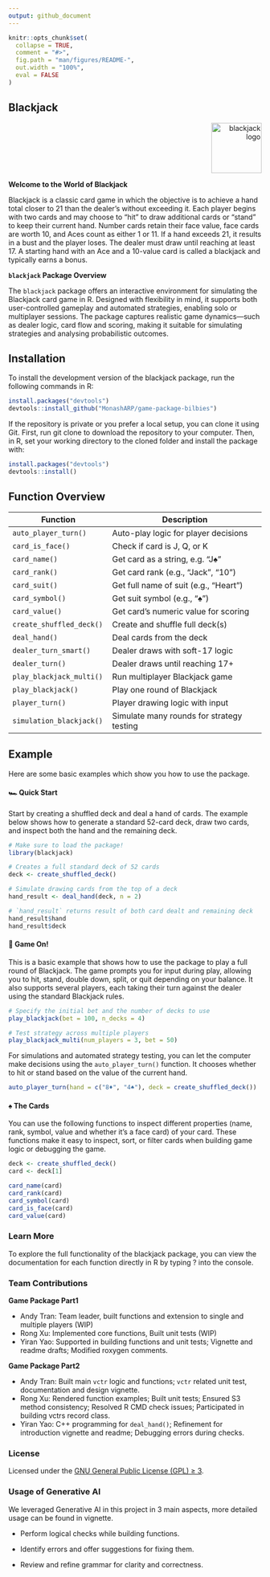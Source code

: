 ```yaml
---
output: github_document
---
```


<!-- README.md is generated from README.Rmd. Please edit that file -->

```r
knitr::opts_chunk$set(
  collapse = TRUE,
  comment = "#>",
  fig.path = "man/figures/README-",
  out.width = "100%", 
  eval = FALSE
)
```

## Blackjack 

<p align="right">
  <img src="logo/blackjack_sticker.png" alt="blackjack logo" width="100"/>
</p>


**Welcome to the World of Blackjack** 

Blackjack is a classic card game in which the objective is to achieve a hand total closer to 21 than the dealer’s without exceeding it. Each player begins with two cards and may choose to “hit” to draw additional cards or “stand” to keep their current hand. Number cards retain their face value, face cards are worth 10, and Aces count as either 1 or 11. If a hand exceeds 21, it results in a bust and the player loses. The dealer must draw until reaching at least 17. A starting hand with an Ace and a 10-value card is called a blackjack and typically earns a bonus.

**`blackjack` Package Overview**

The `blackjack` package offers an interactive environment for simulating the Blackjack card game in R. Designed with flexibility in mind, it supports both user-controlled gameplay and automated strategies, enabling solo or multiplayer sessions. The package captures realistic game dynamics—such as dealer logic, card flow and scoring, making it suitable for simulating strategies and analysing probabilistic outcomes.

## Installation 

To install the development version of the blackjack package, run the following commands in R:

```r
install.packages("devtools")
devtools::install_github("MonashARP/game-package-bilbies")
```


If the repository is private or you prefer a local setup, you can clone it using Git. First, run git clone to download the repository to your computer. Then, in R, set your working directory to the cloned folder and install the package with:

```r
install.packages("devtools")
devtools::install()
```

## Function Overview 

| Function                    | Description                                 |
|-----------------------------|---------------------------------------------|
| `auto_player_turn()`        | Auto-play logic for player decisions        |
| `card_is_face()`            | Check if card is J, Q, or K                 |
| `card_name()`               | Get card as a string, e.g. "J♠"             |
| `card_rank()`               | Get card rank (e.g., "Jack", "10")          |
| `card_suit()`               | Get full name of suit (e.g., "Heart")       |
| `card_symbol()`             | Get suit symbol (e.g., "♠")                 |
| `card_value()`              | Get card’s numeric value for scoring        |
| `create_shuffled_deck()`    | Create and shuffle full deck(s)             |
| `deal_hand()`               | Deal cards from the deck                    |
| `dealer_turn_smart()`       | Dealer draws with soft-17 logic             | 
| `dealer_turn()`             | Dealer draws until reaching 17+             |
| `play_blackjack_multi()`    | Run multiplayer Blackjack game              |
| `play_blackjack()`          | Play one round of Blackjack                 |
| `player_turn()`             | Player drawing logic with input             |
| `simulation_blackjack()`    | Simulate many rounds for strategy testing   |

## Example 

Here are some basic examples which show you how to use the package. 

#### 🏎️ Quick Start

Start by creating a shuffled deck and deal a hand of cards. The example below shows how to generate a standard 52-card deck, draw two cards, and inspect both the hand and the remaining deck.

```r
# Make sure to load the package! 
library(blackjack) 

# Creates a full standard deck of 52 cards
deck <- create_shuffled_deck()

# Simulate drawing cards from the top of a deck
hand_result <- deal_hand(deck, n = 2)

# `hand_result` returns result of both card dealt and remaining deck 
hand_result$hand   
hand_result$deck  
```


#### 🏁 Game On! 

This is a basic example that shows how to use the package to play a full round of Blackjack. The game prompts you for input during play, allowing you to hit, stand, double down, split, or quit depending on your balance. It also supports several players, each taking their turn against the dealer using the standard Blackjack rules.

```r
# Specify the initial bet and the number of decks to use
play_blackjack(bet = 100, n_decks = 4)

# Test strategy across multiple players 
play_blackjack_multi(num_players = 3, bet = 50)
```

For simulations and automated strategy testing, you can let the computer make decisions using the `auto_player_turn()` function. It chooses whether to hit or stand based on the value of the current hand.

```r
auto_player_turn(hand = c("8♦", "4♠"), deck = create_shuffled_deck())
```


#### ♠️ The Cards 

You can use the following functions to inspect different properties (name, rank, symbol, value and whether it's a face card) of your card. These functions make it easy to inspect, sort, or filter cards when building game logic or debugging the game. 

```r
deck <- create_shuffled_deck()
card <- deck[1]

card_name(card)    
card_rank(card)  
card_symbol(card)  
card_is_face(card) 
card_value(card)    
```


### Learn More 

To explore the full functionality of the blackjack package, you can view the documentation for each function directly in R by typing ?<function_name> into the console.

### Team Contributions 

**Game Package Part1**

-   Andy Tran: Team leader, built functions and extension to single and multiple players (WIP)
-   Rong Xu: Implemented core functions, Built unit tests (WIP)
-   Yiran Yao: Supported in building functions and unit tests; Vignette and readme drafts; Modified roxygen comments.   

**Game Package Part2**

-   Andy Tran: Built main `vctr` logic and functions; `vctr` related unit test, documentation and design vignette.  
-   Rong Xu: Rendered function examples; Built unit tests; Ensured S3 method consistency; Resolved R CMD check issues; Participated in building vctrs record class.
-   Yiran Yao: C++ programming for `deal_hand()`; Refinement for introduction vignette and readme; Debugging errors during checks. 


### License

Licensed under the [GNU General Public License (GPL) ≥ 3](https://github.com/MonashARP/game-package-bilbies/blob/main/LICENSE).

### Usage of Generative AI

We leveraged Generative AI in this project in 3 main aspects, more detailed usage can be found in vignette.

-   Perform logical checks while building functions.

-   Identify errors and offer suggestions for fixing them.

-   Review and refine grammar for clarity and correctness.



